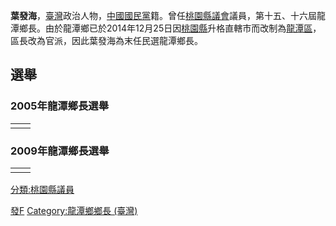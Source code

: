 {{unreferenced|time=2015-03-04T14:07:11+00:00}}
{{Infobox_officeholder
| name = 葉發海
| image name =
| width = 
| now = 中華民國（台灣）政治人士 
| period = 
| Sex = 男 
| Native place = 
| date of birth = 
| party ={{kmt}}
| educate = 
*[[桃園市私立治平高級中學|桃園市私立治平高級中學]]
*[[健行科技大學|健行科技大學]]
*革命實踐研究院
| past = 
*桃園縣議員
*龍潭鄉鄉黨部委員
*龍潭國際青年商會副會長
*龍潭鄉葉姓宗親會理事長
*龍潭鄉鄉長(2屆)
</span>
}}
'''葉發海'''，[[臺灣|臺灣]]政治人物，[[中國國民黨|中國國民黨]]籍。曾任[[桃園縣議會|桃園縣議會]]議員，第十五、十六屆龍潭鄉長。由於龍潭鄉已於2014年12月25日因[[桃園縣|桃園縣]]升格直轄市而改制為[[龍潭區_(臺灣)|龍潭區]]，區長改為官派，因此葉發海為末任民選龍潭鄉長。

==選舉==
===2005年龍潭鄉長選舉===
<table align=center width=50%>
<td width=50%>
{{VoteData2}}
{{VoteCity|
選區=龍潭鄉|
數字=2|
號次=1|
黨籍={{Kmt}}|
姓名='''葉發海'''|
得票數=25,827|
結果=[[File:Vote1.svg|20px]]}}
{{VoteCan|
號次=2|
黨籍={{Kmt}}|
姓名=游正琳|
得票數=21,554|
結果=}}
</table>
</table>

===2009年龍潭鄉長選舉===
<table align=center width=50%>
<td width=50%>
{{VoteData2}}
{{VoteCity|
選區=龍潭鄉|
數字=2|
號次=1|
黨籍={{Kmt}}|
姓名='''葉發海'''|
得票數=22,835|
結果=[[File:Vote1.svg|20px]]}}
{{VoteCan|
號次=2|
黨籍={{nonp}}|
姓名=邱家泉|
得票數=21,464|
結果=}}
</table>
</table>

[[Category:葉姓|發F]]
[[分類:桃園縣議員|分類:桃園縣議員]]
[[Category:龍潭鄉鄉長_(臺灣)|Category:龍潭鄉鄉長 (臺灣)]]